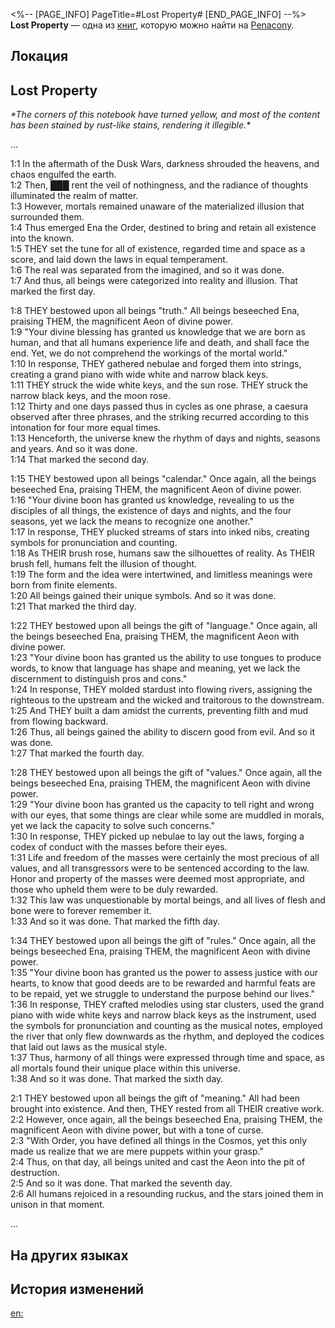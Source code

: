 <%-- [PAGE_INFO]
PageTitle=#Lost Property#
[END_PAGE_INFO] --%>
{{Дополнить}}
{{Книга Инфобокс
|id           = 346
|partIds      = 190625
|Название     = 
|Изображение  = Предмет Книга Пенакония.png
|Мир          = Penacony
|Томов        = 1
|Автор        = <!--нужно добавить-->
|Описание     = A notebook lost by someone - its corners are yellowed and the majority of the notes within have been rendered incomprehensible by some kind of red rust-like stains.<br />You copy the part of the content that might be a religious mantra and record that into the Express's data bank.
|Том1         = {{tx}}
|Источник1    = {{tx|Отсутствует источник}}
|Персонажи    = Ena
|Фракции      = 
}}
'''Lost Property''' — одна из [[Книги|книг]], которую можно найти на [[Penacony]].

==Локация==
{{Отметка карты|<!--название карты-->|<!--id отметки-->}}

==Lost Property==
''*The corners of this notebook have turned yellow, and most of the content has been stained by rust-like stains, rendering it illegible.*''

...

1:1 In the aftermath of the Dusk Wars, darkness shrouded the heavens, and chaos engulfed the earth.<br />
1:2 Then, ███ rent the veil of nothingness, and the radiance of thoughts illuminated the realm of matter.<br />
1:3 However, mortals remained unaware of the materialized illusion that surrounded them.<br />
1:4 Thus emerged Ena the Order, destined to bring and retain all existence into the known.<br />
1:5 THEY set the tune for all of existence, regarded time and space as a score, and laid down the laws in equal temperament.<br />
1:6 The real was separated from the imagined, and so it was done.<br />
1:7 And thus, all beings were categorized into reality and illusion. That marked the first day.

1:8 THEY bestowed upon all beings "truth." All beings beseeched Ena, praising THEM, the magnificent Aeon of divine power.<br />
1:9 "Your divine blessing has granted us knowledge that we are born as human, and that all humans experience life and death, and shall face the end. Yet, we do not comprehend the workings of the mortal world."<br />
1:10 In response, THEY gathered nebulae and forged them into strings, creating a grand piano with wide white and narrow black keys.<br />
1:11 THEY struck the wide white keys, and the sun rose. THEY struck the narrow black keys, and the moon rose.<br />
1:12 Thirty and one days passed thus in cycles as one phrase, a caesura observed after three phrases, and the striking recurred according to this intonation for four more equal times.<br />
1:13 Henceforth, the universe knew the rhythm of days and nights, seasons and years. And so it was done.<br />
1:14 That marked the second day.

1:15 THEY bestowed upon all beings "calendar." Once again, all the beings beseeched Ena, praising THEM, the magnificent Aeon of divine power.<br />
1:16 "Your divine boon has granted us knowledge, revealing to us the disciples of all things, the existence of days and nights, and the four seasons, yet we lack the means to recognize one another."<br />
1:17 In response, THEY plucked streams of stars into inked nibs, creating symbols for pronunciation and counting.<br />
1:18 As THEIR brush rose, humans saw the silhouettes of reality. As THEIR brush fell, humans felt the illusion of thought.<br />
1:19 The form and the idea were intertwined, and limitless meanings were born from finite elements.<br />
1:20 All beings gained their unique symbols. And so it was done.<br />
1:21 That marked the third day.

1:22 THEY bestowed upon all beings the gift of "language." Once again, all the beings beseeched Ena, praising THEM, the magnificent Aeon with divine power.<br />
1:23 "Your divine boon has granted us the ability to use tongues to produce words, to know that language has shape and meaning, yet we lack the discernment to distinguish pros and cons."<br />
1:24 In response, THEY molded stardust into flowing rivers, assigning the righteous to the upstream and the wicked and traitorous to the downstream.<br />
1:25 And THEY built a dam amidst the currents, preventing filth and mud from flowing backward.<br />
1:26 Thus, all beings gained the ability to discern good from evil. And so it was done.<br />
1:27 That marked the fourth day.

1:28 THEY bestowed upon all beings the gift of "values." Once again, all the beings beseeched Ena, praising THEM, the magnificent Aeon with divine power.<br />
1:29 "Your divine boon has granted us the capacity to tell right and wrong with our eyes, that some things are clear while some are muddled in morals, yet we lack the capacity to solve such concerns."<br />
1:30 In response, THEY picked up nebulae to lay out the laws, forging a codex of conduct with the masses before their eyes.<br />
1:31 Life and freedom of the masses were certainly the most precious of all values, and all transgressors were to be sentenced according to the law. Honor and property of the masses were deemed most appropriate, and those who upheld them were to be duly rewarded.<br />
1:32 This law was unquestionable by mortal beings, and all lives of flesh and bone were to forever remember it.<br />
1:33 And so it was done. That marked the fifth day.

1:34 THEY bestowed upon all beings the gift of "rules." Once again, all the beings beseeched Ena, praising THEM, the magnificent Aeon with divine power.<br />
1:35 "Your divine boon has granted us the power to assess justice with our hearts, to know that good deeds are to be rewarded and harmful feats are to be repaid, yet we struggle to understand the purpose behind our lives."<br />
1:36 In response, THEY crafted melodies using star clusters, used the grand piano with wide white keys and narrow black keys as the instrument, used the symbols for pronunciation and counting as the musical notes, employed the river that only flew downwards as the rhythm, and deployed the codices that laid out laws as the musical style.<br />
1:37 Thus, harmony of all things were expressed through time and space, as all mortals found their unique place within this universe.<br />
1:38 And so it was done. That marked the sixth day.

2:1 THEY bestowed upon all beings the gift of "meaning." All had been brought into existence. And then, THEY rested from all THEIR creative work.<br />
2:2 However, once again, all the beings beseeched Ena, praising THEM, the magnificent Aeon with divine power, but with a tone of curse.<br />
2:3 "With Order, you have defined all things in the Cosmos, yet this only made us realize that we are mere puppets within your grasp."<br />
2:4 Thus, on that day, all beings united and cast the Aeon into the pit of destruction.<br />
2:5 And so it was done. That marked the seventh day.<br />
2:6 All humans rejoiced in a resounding ruckus, and the stars joined them in unison in that moment.

...

==На других языках==
{{На других языках
|en   = Lost Property
|zhs  = 某人的遗失物
|zht  = 某人的遺失物
|ja   = 誰かの落とし物
|ko   = 누군가의 분실물
|es   = Objeto perdido
|fr   = Carnet perdu
|ru   = Забытая вещь
|th   = ของที่สูญหายของใครบางคน
|vi   = Vật Thất Lạc Của Ai Đó
|de   = Verlorener Besitz
|id   = Barang Hilang Seseorang
|pt   = Propriedade Perdida
}}

==История изменений==
{{История изменений|3.5}}

[[en:]]